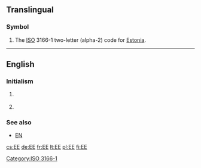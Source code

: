 {{also|ee|Ee|-ee|-ée|.ee|ééʼ|ʻée|её|өө}}
==Translingual==

===Symbol===
{{head|mul|symbol}}
# The [[ISO]] 3166-1 two-letter (alpha-2) code for [[Estonia]].

[[Category:ISO 3166-1]]

----

==English==

===Initialism===
{{rfc-header|Initialism}}
{{en-initialism}}

# {{context|academic|_|philosophy|lang=en}} {{w|Eudemian Ethics}}
# {{context|linguistics|lang=en}} {{initialism of|Estuary English|lang=en}}

===See also===
* [[EN]]

[[cs:EE]]
[[de:EE]]
[[fr:EE]]
[[lt:EE]]
[[pl:EE]]
[[fi:EE]]